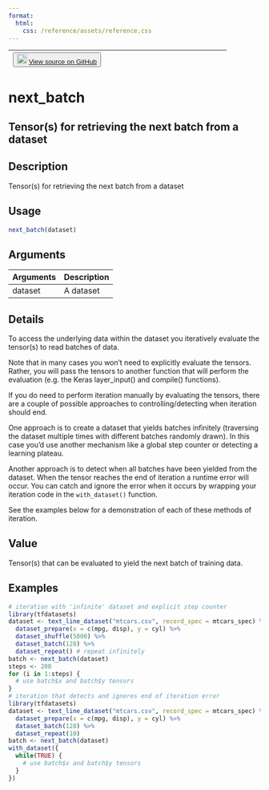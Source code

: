 ```yaml
---
format:
  html:
    css: /reference/assets/reference.css
---
```


| <button class="button"> ![](/reference/assets/GitHub-Mark-32px.png){width="20"} [View source on GitHub](https://github.com/rstudio/tfdatasets//blob/main/R/dataset_iterators.R#L67) </button> |
|:------------------------------:|:--------------------------------------:|

# next_batch

## Tensor(s) for retrieving the next batch from a dataset

## Description
Tensor(s) for retrieving the next batch from a dataset 


## Usage
```r
next_batch(dataset) 
```

## Arguments
|Arguments|Description|
|---|---|
| dataset | A dataset |

## Details

To access the underlying data within the dataset you iteratively evaluate the tensor(s) to read batches of data. 

Note that in many cases you won't need to explicitly evaluate the tensors. Rather, you will pass the tensors to another function that will perform the evaluation (e.g. the Keras layer_input() and compile() functions). 

If you do need to perform iteration manually by evaluating the tensors, there are a couple of possible approaches to controlling/detecting when iteration should end. 

One approach is to create a dataset that yields batches infinitely (traversing the dataset multiple times with different batches randomly drawn). In this case you'd use another mechanism like a global step counter or detecting a learning plateau. 

Another approach is to detect when all batches have been yielded from the dataset. When the tensor reaches the end of iteration a runtime error will occur. You can catch and ignore the error when it occurs by wrapping your iteration code in the `with_dataset()` function. 

See the examples below for a demonstration of each of these methods of iteration. 


## Value
Tensor(s) that can be evaluated to yield the next batch of training data. 


## Examples
```r
# iteration with 'infinite' dataset and explicit step counter 
library(tfdatasets) 
dataset <- text_line_dataset("mtcars.csv", record_spec = mtcars_spec) %>% 
  dataset_prepare(x = c(mpg, disp), y = cyl) %>% 
  dataset_shuffle(5000) %>% 
  dataset_batch(128) %>% 
  dataset_repeat() # repeat infinitely 
batch <- next_batch(dataset) 
steps <- 200 
for (i in 1:steps) { 
  # use batch$x and batch$y tensors 
} 
# iteration that detects and ignores end of iteration error 
library(tfdatasets) 
dataset <- text_line_dataset("mtcars.csv", record_spec = mtcars_spec) %>% 
  dataset_prepare(x = c(mpg, disp), y = cyl) %>% 
  dataset_batch(128) %>% 
  dataset_repeat(10) 
batch <- next_batch(dataset) 
with_dataset({ 
  while(TRUE) { 
    # use batch$x and batch$y tensors 
  } 
}) 
```


